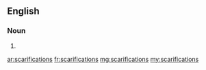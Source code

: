 ==English==

===Noun===
{{head|en|noun plural form}}

# {{plural of|scarification|lang=en}}

[[ar:scarifications]]
[[fr:scarifications]]
[[mg:scarifications]]
[[my:scarifications]]